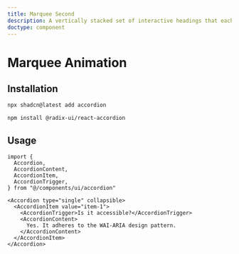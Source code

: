 ```yaml
---
title: Marquee Second
description: A vertically stacked set of interactive headings that each reveal a section of content.
doctype: component
---
```


# Marquee Animation

## Installation


```bash
npx shadcn@latest add accordion
```


```bash
npm install @radix-ui/react-accordion
```



## Usage

```tsx showLineNumbers
import {
  Accordion,
  AccordionContent,
  AccordionItem,
  AccordionTrigger,
} from "@/components/ui/accordion"
```

```tsx showLineNumbers
<Accordion type="single" collapsible>
  <AccordionItem value="item-1">
    <AccordionTrigger>Is it accessible?</AccordionTrigger>
    <AccordionContent>
      Yes. It adheres to the WAI-ARIA design pattern.
    </AccordionContent>
  </AccordionItem>
</Accordion>
```